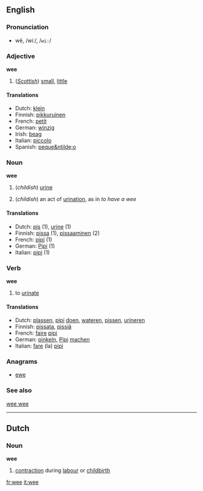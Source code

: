 ==English==

===Pronunciation===
*wē, /wiː/, /<tt>wi:</tt>/

===Adjective===
'''wee'''

# (''[[Scottish]]'') [[small]], [[little]]

====Translations====
*Dutch: [[klein]]
*Finnish: [[pikkuruinen]]
*French: [[petit]]
*German: [[winzig]]
*Irish: [[beag]]
*Italian: [[piccolo]]
*Spanish: [[peque&ntilde;o]]

===Noun===
'''wee'''

#{{colloquial}} (''childish'') {{uncountable}} [[urine]]
#{{colloquial}} (''childish'') an act of [[urination]], as in ''to have a wee'' 

====Translations====
*Dutch: [[pis]] {{m}} (1), [[urine]] {{f}} (1)
*Finnish: [[pissa]] (1), [[pissaaminen]] (2)
*French: [[pipi]] {{m}} (1)
*German: [[Pipi]] {{n}} (1)
*Italian: [[pipì]] {{f}} (1)

===Verb===
'''wee'''

# {{colloquial}} to [[urinate]]

====Translations====
*Dutch: [[plassen]], [[pipi]] [[doen]], [[wateren]], [[pissen]], [[urineren]]
*Finnish: [[pissata]], [[pissiä]]
*French: [[faire]] [[pipi]]
*German: [[pinkeln]], [[Pipi]] [[machen]]
*Italian: [[fare]] (la) [[pipì]]

===Anagrams===
*[[ewe]]

===See also===
[[wee wee]]


----
==Dutch==
===Noun===
'''wee''' {{f}}

# [[contraction]] during [[labour]] or [[childbirth]]

[[fr:wee]]
[[it:wee]]
